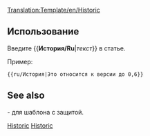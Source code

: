 [[Translation:Template/en/Historic]]
<noinclude></noinclude><includeonly>{{en/ambox| type  = content
| text  = <strong>Истрический контент</strong><br/>Эта страница или раздел содержит контент, который уже не актуален для текущей версии OpenTTD. Пожалуйста, сохраните ее в целостности т.к. это часть истории данной Wiki, как документация.<br/>
{{{1|}}}
}}</includeonly><noinclude>

==Использование==
Введите <nowiki>{{</nowiki>'''История/Ru'''|''текст''<nowiki>}}</nowiki> в статье.

Пример:
<pre>{{ru/История|Это относится к версии до 0,6}}</pre>
{{ru/История|Это относится к версии до 0,6}}
==See also==
{{en/s|Исторический/Ru}}- для шаблона с защитой.

[[Category:en/templates|Historic]][[Category:en/Message boxes|Historic]]</noinclude>